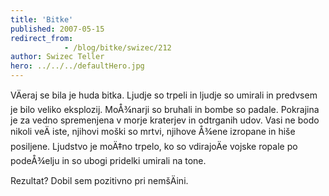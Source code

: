 ```yaml
---
title: 'Bitke'
published: 2007-05-15
redirect_from: 
            - /blog/bitke/swizec/212
author: Swizec Teller
hero: ../../../defaultHero.jpg
---
```

VÄeraj se bila je huda bitka. Ljudje so trpeli in ljudje so umirali in predvsem je bilo veliko eksplozij. MoÅ¾narji so bruhali in bombe so padale. Pokrajina je za vedno spremenjena v morje kraterjev in odtrganih udov. Vasi ne bodo nikoli veÄ iste, njihovi moški so mrtvi, njihove Å¾ene izropane in hiše posiljene. Ljudstvo je moÄ‡no trpelo, ko so vdirajoÄe vojske ropale po podeÅ¾elju in so ubogi pridelki umirali na tone.

Rezultat? Dobil sem pozitivno pri nemšÄini.